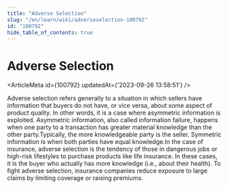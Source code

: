 ```yaml
---
title: "Adverse Selection"
slug: "/en/learn/wiki/adverseselection-100792"
id: "100792"
hide_table_of_contents: true
---
```



# Adverse Selection

<ArticleMeta id={100792} updatedAt={'2023-09-26 13:58:51'} />
<div className='border-solid border-b border-t-0 my-4 border-[var(--ifm-color-gray-300)]' />

Adverse selection refers generally to a situation in which sellers have information that buyers do not have, or vice versa, about some aspect of product quality. In other words, it is a case where asymmetric information is exploited. Asymmetric information, also called information failure, happens when one party to a transaction has greater material knowledge than the other party.Typically, the more knowledgeable party is the seller. Symmetric information is when both parties have equal knowledge.In the case of insurance, adverse selection is the tendency of those in dangerous jobs or high-risk lifestyles to purchase products like life insurance. In these cases, it is the buyer who actually has more knowledge (i.e., about their health). To fight adverse selection, insurance companies reduce exposure to large claims by limiting coverage or raising premiums.
